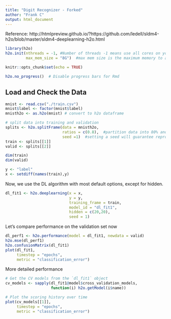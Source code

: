 ```yaml
---
title: "Digit Recognizer - Forked"
author: "Frank C"
output: html_document
---
```

Reference: http://htmlpreview.github.io/?https://github.com/ledell/sldm4-h2o/blob/master/sldm4-deeplearning-h2o.html

```r
library(h2o)
h2o.init(nthreads = -1, #Number of threads -1 means use all cores on your machine
         max_mem_size = "8G")  #max mem size is the maximum memory to allocate to H2O

```

```r
knitr::opts_chunk$set(echo = TRUE)
```

```r
h2o.no_progress()  # Disable progress bars for Rmd
```

## Load and Check the Data


```r
mnist <- read.csv("./train.csv")
mnist$label <- factor(mnist$label)
mnisth2o <- as.h2o(mnist) # convert to h2o dataframe

# split data into training and validation
splits <- h2o.splitFrame(data = mnisth2o, 
                         ratios = c(0.8),  #partition data into 80% and 20%
                         seed =1)  #setting a seed will guarantee reproducibility
train <- splits[[1]]
valid <- splits[[2]]

dim(train)
dim(valid)
```

```r
y <- "label"
x <- setdiff(names(train),y)
```

Now, we use the DL algorithm with most default options, except for hidden.
```r
dl_fit1 <- h2o.deeplearning(x = x,
                            y = y,
                            training_frame = train,
                            model_id = "dl_fit1",
                            hidden = c(20,20),
                            seed = 1)
```

Let's compare performance on the validation set now
```r
dl_perf1 <- h2o.performance(model = dl_fit1, newdata = valid)
h2o.mse(dl_perf1)
h2o.confusionMatrix(dl_fit1)
plot(dl_fit1, 
     timestep = "epochs", 
     metric = "classification_error")
```

More detailed performance 
```r
# Get the CV models from the `dl_fit1` object
cv_models <- sapply(dl_fit1@model$cross_validation_models, 
                    function(i) h2o.getModel(i$name))

# Plot the scoring history over time
plot(cv_models[[1]], 
     timestep = "epochs", 
     metric = "classification_error")
```

